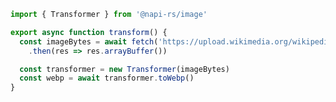 ```js
import { Transformer } from '@napi-rs/image'

export async function transform() {
  const imageBytes = await fetch('https://upload.wikimedia.org/wikipedia/commons/5/5d/ISS-45_EVA-2_%28a%29_Scott_Kelly.jpg')
    .then(res => res.arrayBuffer())

  const transformer = new Transformer(imageBytes)
  const webp = await transformer.toWebp()
}
```
